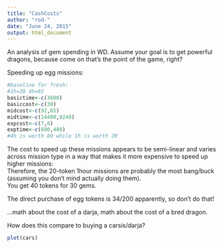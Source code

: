 ```yaml
---
title: "CashCosts"
author: "rod-"
date: "June 24, 2015"
output: html_document
---
```


An analysis of gem spending in WD.
Assume your goal is to get powerful dragons, because come on that's the point of the game, right?

Speeding up egg missions:
```r
#baseline for fresh: 
#1h=30 4h=92
basictime<-c(3600)
basiccost<-c(30)
midcost<-c(92,65)
midtime<-c(14400,9240)
expcost<-c(7,6)
exptime<-c(600,480)
#4h is worth 80 while 1h is worth 20

```
The cost to speed up these missions appears to be semi-linear and varies across mission type in a way that makes it more expensive to speed up higher missions:  
Therefore, the 20-token 1hour missions are probably the most bang/buck (assuming you don't mind actually doing them).  
You get 40 tokens for 30 gems.

The direct purchase of egg tokens is 34/200 apparently, so don't do that!

...math about the cost of a darja, math about the cost of a bred dragon.

How does this compare to buying a carsis/darja?
```r
plot(cars)
```

